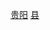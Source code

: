 {{Catnav|頁面分類|...|中国县份|中国各省县份|贵州县份}}
{{Catnav|頁面分類|...|县级行政区|贵州县级行政区|贵州县份}}
{{Catnav|頁面分類|...|地级市|贵州地州市|贵州地级市|贵阳|贵阳行政区划|贵阳区县市}}
{{Catnav|頁面分類|...|地级行政区|贵州地州市|贵州各地州市行政区划|贵阳行政区划|贵阳区县市}}
{{catmore|开阳县|贵州省开阳县}}

[[Category:贵州县份|贵阳]]
[[Category:贵阳区县市|县]]